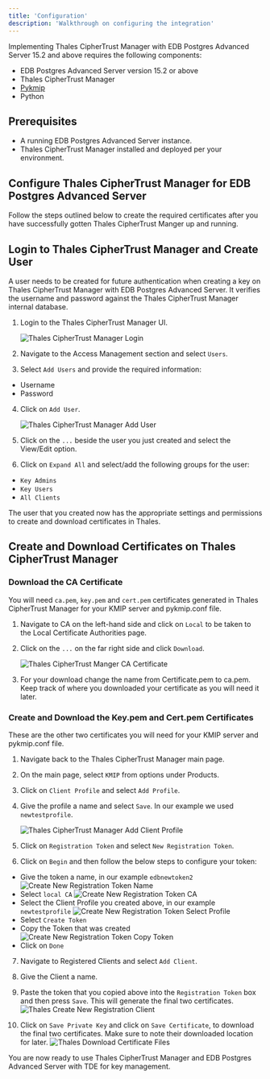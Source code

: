 ```yaml
---
title: 'Configuration'
description: 'Walkthrough on configuring the integration'
---
```


Implementing Thales CipherTrust Manager with EDB Postgres Advanced Server 15.2 and above requires the following components:

- EDB Postgres Advanced Server version 15.2 or above
- Thales CipherTrust Manager
- [Pykmip](https://pypi.org/project/PyKMIP/#files)
- Python  

## Prerequisites

- A running EDB Postgres Advanced Server instance.
- Thales CipherTrust Manager installed and deployed per your environment.

## Configure Thales CipherTrust Manager for EDB Postgres Advanced Server

Follow the steps outlined below to create the required certificates after you have successfully gotten Thales CipherTrust Manger up and running.


## Login to Thales CipherTrust Manager and Create User
A user needs to be created for future authentication when creating a key on Thales CipherTrust Manager with EDB Postgres Advanced Server.  It verifies the username and password against the Thales CipherTrust Manager internal database.

1. Login to the Thales CipherTrust Manager UI.
    
    ![Thales CipherTrust Manager Login](Images/ThalesCipherTrustLoginScreen.png)

2. Navigate to the Access Management section and select `Users`.

3. Select `Add Users` and provide the required information:
- Username
- Password

4. Click on `Add User`.

    ![Thales CipherTrust Manager Add User](Images/ThalesCipherTrustAddUser.png)

5. Click on the `...` beside the user you just created and select the View/Edit option.

6. Click on `Expand All` and select/add the following groups for the user:
- `Key Admins`
- `Key Users`
- `All Clients`

The user that you created now has the appropriate settings and permissions to create and download certificates in Thales.

## Create and Download Certificates on Thales CipherTrust Manager

### Download the CA Certificate

You will need `ca.pem`, `key.pem` and `cert.pem` certificates generated in Thales CipherTrust Manager for your KMIP server and pykmip.conf file.

1. Navigate to CA on the left-hand side and click on `Local` to be taken to the Local Certificate Authorities page.

2. Click on the `...` on the far right side and click `Download`.

    ![Thales CipherTrust Manger CA Certificate](Images/ThalesCipherTrustCACert.png)

3. For your download change the name from Certificate.pem to ca.pem.  Keep track of where you downloaded your certificate as you will need it later.

### Create and Download the Key.pem and Cert.pem Certificates

These are the other two certificates you will need for your KMIP server and pykmip.conf file.

1. Navigate back to the Thales CipherTrust Manager main page.

2. On the main page, select `KMIP` from options under Products.

3. Click on `Client Profile` and select `Add Profile`.

4. Give the profile a name and select `Save`.  In our example we used `newtestprofile`.

    ![Thales CipherTrust Manager Add Client Profile](Images/ThalesCipherTrustManagerAddClientProfile.png)

5. Click on `Registration Token` and select `New Registration Token`.

6. Click on `Begin` and then follow the below steps to configure your token:
- Give the token a name, in our example `edbnewtoken2`
    ![Create New Registration Token Name](Images/CreateNewRegistrationTokenName.png)
- Select `local CA`
    ![Create New Registration Token CA](Images/CreateNewRegistrationTokenCA.png)
- Select the Client Profile you created above, in our example `newtestprofile`
    ![Create New Registration Token Select Profile](Images/CreateNewRegistrationTokenSelectProfile.png)
- Select `Create Token`
- Copy the Token that was created
    ![Create New Registration Token Copy Token](Images/CreateNewRegistrationTokenCopyToken.png)
- Click on `Done`

7. Navigate to Registered Clients and select `Add Client`.

8. Give the Client a name.

9. Paste the token that you copied above into the `Registration Token` box and then press `Save`. This will generate the final two certificates.
    ![Thales Create New Registration Client](Images/ThalesRegistrationClient.png) 

10. Click on `Save Private Key` and click on `Save Certificate`, to download the final two certificates.  Make sure to note their downloaded location for later.
    ![Thales Download Certificate Files](Images/ThalesDownloadCerts.png)

You are now ready to use Thales CipherTrust Manager and EDB Postgres Advanced Server with TDE for key management.
